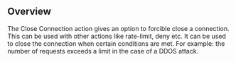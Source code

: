 
## Overview

The Close Connection action gives an option to forcible close a connection. This can be used with other actions like rate-limit, deny etc. It can be used to close the connection when certain conditions are met. For example: the number of requests exceeds a limit in the case of a DDOS attack.
